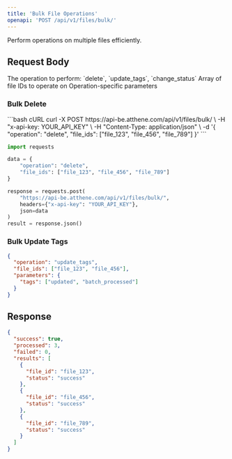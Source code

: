 ```yaml
---
title: 'Bulk File Operations'
openapi: 'POST /api/v1/files/bulk/'
---
```


Perform operations on multiple files efficiently.

## Request Body

<ParamField body="operation" type="string" required>
  The operation to perform: `delete`, `update_tags`, `change_status`
</ParamField>

<ParamField body="file_ids" type="array" required>
  Array of file IDs to operate on
</ParamField>

<ParamField body="parameters" type="object">
  Operation-specific parameters
</ParamField>

### Bulk Delete

<CodeGroup>
```bash cURL
curl -X POST https://api-be.atthene.com/api/v1/files/bulk/ \
  -H "x-api-key: YOUR_API_KEY" \
  -H "Content-Type: application/json" \
  -d '{
    "operation": "delete",
    "file_ids": ["file_123", "file_456", "file_789"]
  }'
```

```python Python
import requests

data = {
    "operation": "delete",
    "file_ids": ["file_123", "file_456", "file_789"]
}

response = requests.post(
    "https://api-be.atthene.com/api/v1/files/bulk/",
    headers={"x-api-key": "YOUR_API_KEY"},
    json=data
)
result = response.json()
```
</CodeGroup>

### Bulk Update Tags

```json
{
  "operation": "update_tags",
  "file_ids": ["file_123", "file_456"],
  "parameters": {
    "tags": ["updated", "batch_processed"]
  }
}
```

## Response

```json
{
  "success": true,
  "processed": 3,
  "failed": 0,
  "results": [
    {
      "file_id": "file_123",
      "status": "success"
    },
    {
      "file_id": "file_456", 
      "status": "success"
    },
    {
      "file_id": "file_789",
      "status": "success"
    }
  ]
}
```
